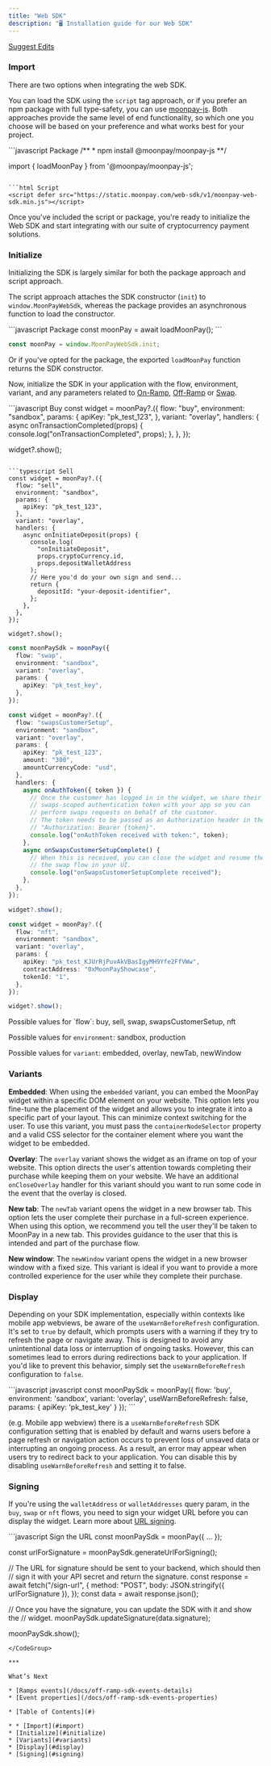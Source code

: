 ```yaml
---
title: "Web SDK"
description: "🖥️ Installation guide for our Web SDK"
---
```


[Suggest Edits](/edit/off-ramp-web-sdk)

<Info />

### Import

There are two options when integrating the web SDK.

You can load the SDK using the `script` tag approach, or if you prefer an npm package with full type-safety, you can use [moonpay-js](https://www.npmjs.com/package/@moonpay/moonpay-js). Both approaches provide the same level of end functionality, so which one you choose will be based on your preference and what works best for your project.

<CodeGroup>
  ```javascript Package
  /** 
   * npm install @moonpay/moonpay-js
   **/

import { loadMoonPay } from '@moonpay/moonpay-js';

````

```html Script
<script defer src="https://static.moonpay.com/web-sdk/v1/moonpay-web-sdk.min.js"></script>
````

</CodeGroup>

Once you've included the script or package, you're ready to initialize the Web SDK and start integrating with our suite of cryptocurrency payment solutions.

### Initialize

Initializing the SDK is largely similar for both the package approach and script approach.

The script approach attaches the SDK constructor (`init`) to `window.MoonPayWebSdk`, whereas the package provides an asynchronous function to load the constructor.

<CodeGroup>
  ```javascript Package
  const moonPay = await loadMoonPay();
  ```

```javascript Script
const moonPay = window.MoonPayWebSdk.init;
```

</CodeGroup>

Or if you've opted for the package, the exported `loadMoonPay` function returns the SDK constructor.

Now, initialize the SDK in your application with the flow, environment, variant, and any parameters related to [On-Ramp](/docs/ramps-sdk-buy-params), [Off-Ramp](/docs/ramps-sdk-sell-params) or [Swap](/docs/ramps-sdk-swap-params).

<CodeGroup>
  ```javascript Buy
  const widget = moonPay?.({
    flow: "buy",
    environment: "sandbox",
    params: {
      apiKey: "pk_test_123",
    },
    variant: "overlay",
    handlers: {
      async onTransactionCompleted(props) {
        console.log("onTransactionCompleted", props);
      },
    },
  });

widget?.show();

````

```typescript Sell
const widget = moonPay?.({
  flow: "sell",
  environment: "sandbox",
  params: {
    apiKey: "pk_test_123",
  },
  variant: "overlay",
  handlers: {
    async onInitiateDeposit(props) {
      console.log(
        "onInitiateDeposit",
        props.cryptoCurrency.id,
        props.depositWalletAddress
      );
      // Here you'd do your own sign and send...
      return {
        depositId: "your-deposit-identifier",
      };
    },
  },
});

widget?.show();
````

```typescript Swap
const moonPaySdk = moonPay({
  flow: "swap",
  environment: "sandbox",
  variant: "overlay",
  params: {
    apiKey: "pk_test_key",
  },
});
```

```typescript Swaps Customer Setup
const widget = moonPay?.({
  flow: "swapsCustomerSetup",
  environment: "sandbox",
  variant: "overlay",
  params: {
    apiKey: "pk_test_123",
    amount: "300",
    amountCurrencyCode: "usd",
  },
  handlers: {
    async onAuthToken({ token }) {
      // Once the customer has logged in in the widget, we share their
      // swaps-scoped authentication token with your app so you can
      // perform swaps requests on behalf of the customer.
      // The token needs to be passed as an Authorization header in the format
      // "Authorization: Bearer {token}".
      console.log("onAuthToken received with token:", token);
    },
    async onSwapsCustomerSetupComplete() {
      // When this is received, you can close the widget and resume the
      // the swap flow in your UI.
      console.log("onSwapsCustomerSetupComplete received");
    },
  },
});

widget?.show();
```

```typescript NFT Checkout
const widget = moonPay?.({
  flow: "nft",
  environment: "sandbox",
  variant: "overlay",
  params: {
    apiKey: "pk_test_KJUrRjPuvAkVBasIgyMH9Yfe2FfVWw",
    contractAddress: "0xMoonPayShowcase",
    tokenId: "1",
  },
});

widget?.show();
```

</CodeGroup>

<Info>
  Possible values for `flow`: buy, sell, swap, swapsCustomerSetup, nft

Possible values for `environment`: sandbox, production

Possible values for `variant`: embedded, overlay, newTab, newWindow

</Info>

### Variants

**Embedded**: When using the `embedded` variant, you can embed the MoonPay widget within a specific DOM element on your website. This option lets you fine-tune the placement of the widget and allows you to integrate it into a specific part of your layout. This can minimize context switching for the user. To use this variant, you must pass the `containerNodeSelector` property and a valid CSS selector for the container element where you want the widget to be embedded.

**Overlay**: The `overlay` variant shows the widget as an iframe on top of your website. This option directs the user's attention towards completing their purchase while keeping them on your website. We have an additional `onCloseOverlay` handler for this variant should you want to run some code in the event that the overlay is closed.

<Info />

**New tab**: The `newTab` variant opens the widget in a new browser tab. This option lets the user complete their purchase in a full-screen experience. When using this option, we recommend you tell the user they'll be taken to MoonPay in a new tab. This provides guidance to the user that this is intended and part of the purchase flow.

**New window**: The `newWindow` variant opens the widget in a new browser window with a fixed size. This variant is ideal if you want to provide a more controlled experience for the user while they complete their purchase.

### Display

Depending on your SDK implementation, especially within contexts like mobile app webviews, be aware of the `useWarnBeforeRefresh` configuration. It's set to `true` by default, which prompts users with a warning if they try to refresh the page or navigate away. This is designed to avoid any unintentional data loss or interruption of ongoing tasks. However, this can sometimes lead to errors during redirections back to your application. If you'd like to prevent this behavior, simply set the `useWarnBeforeRefresh` configuration to `false`.

<CodeGroup>
  ```javascript javascript
  const moonPaySdk = moonPay({
    flow: 'buy',
    environment: 'sandbox',
    variant: 'overlay',
    useWarnBeforeRefresh: false,
    params: {
      apiKey: 'pk_test_key'
    }
  });
  ```
</CodeGroup>

(e.g. Mobile app webview) there is a `useWarnBeforeRefresh` SDK configuration setting that is enabled by default and warns users before a page refresh or navigation action occurs to prevent loss of unsaved data or interrupting an ongoing process. As a result, an error may appear when users try to redirect back to your application. You can disable this by disabling `useWarnBeforeRefresh` and setting it to false.

### Signing

If you're using the `walletAddress` or `walletAddresses` query param, in the `buy`, `swap` or `nft` flows, you need to sign your widget URL before you can display the widget. Learn more about [URL signing](/docs/on-ramp-enhance-security-using-signed-urls).

<CodeGroup>
  ```javascript Sign the URL
  const moonPaySdk = moonPay({  
    ...
  });

const urlForSignature = moonPaySdk.generateUrlForSigning();

// The URL for signature should be sent to your backend, which should then
// sign it with your API secret and return the signature.
const response = await fetch("/sign-url", {
method: "POST",
body: JSON.stringify({ urlForSignature }),
});
const data = await response.json();

// Once you have the signature, you can update the SDK with it and show the
// widget.
moonPaySdk.updateSignature(data.signature);

moonPaySdk.show();

```
</CodeGroup>

***

What’s Next

* [Ramps events](/docs/off-ramp-sdk-events-details)
* [Event properties](/docs/off-ramp-sdk-events-properties)

* [Table of Contents](#)

* * [Import](#import)
* [Initialize](#initialize)
* [Variants](#variants)
* [Display](#display)
* [Signing](#signing)
```
